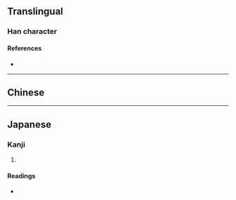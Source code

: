 {{character info/new}}
==Translingual==

===Han character===
{{Han char|rn=37|rad=大|as=03|sn=6|four=|canj=KK,XKK|ids=⿰大大}}

====References====
* {{Han ref|kx=0249.140|dkj=05850|dj=0509.050|hdz=10527.030|uh=5936|ud=22838}}

----

==Chinese==
{{zh-see|比|av}}

----

==Japanese==

===Kanji===
{{ja-kanji|grade=|rs=大03}}

# {{defn|lang=ja|sort=大03}}

====Readings====
* {{ja-readings|on=[[ひ]] (hi)|kun=[[くらあべる]] (kuraaberu)}}